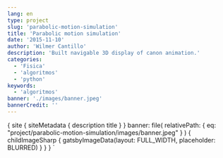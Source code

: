 ```yaml
---
lang: en
type: project
slug: 'parabolic-motion-simulation'
title: 'Parabolic motion simulation'
date: '2015-11-10'
author: 'Wilmer Cantillo'
description: 'Built navigable 3D display of canon animation.'
categories:
  - 'Fisica'
  - 'algoritmos'
  - 'python'
keywords:
  - 'algoritmos'
banner: './images/banner.jpeg'
bannerCredit: ''
---
```


  {
    site {
      siteMetadata {
        description
        title
      }
    }
    banner: file(
      relativePath: {
        eq: "project/parabolic-motion-simulation/images/banner.jpeg"
      }
    ) {
      childImageSharp {
        gatsbyImageData(layout: FULL_WIDTH, placeholder: BLURRED)
      }
    }
  }
`
